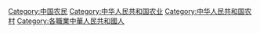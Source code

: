 [[Category:中国农民|Category:中国农民]]
[[Category:中华人民共和国农业|Category:中华人民共和国农业]]
[[Category:中华人民共和国农村|Category:中华人民共和国农村]]
[[Category:各職業中華人民共和國人|Category:各職業中華人民共和國人]]